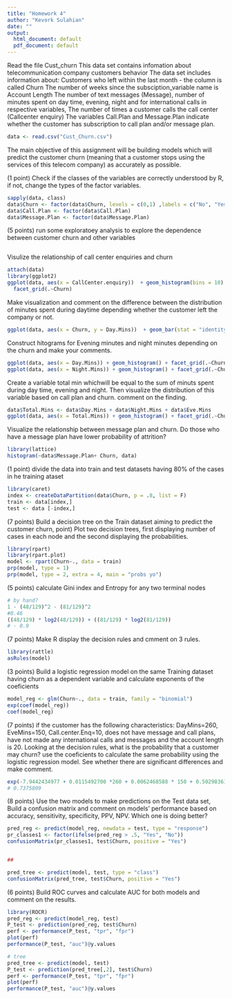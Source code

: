 ```yaml
---
title: "Homework 4"
author: "Kevork Sulahian"
date: ""
output:
  html_document: default
  pdf_document: default
---
```


Read the file Cust_churn
This data set contains infomation about  telecommunication company customers behavior
The data set includes information about:
Customers who left within the last month - the column is called Churn
The number of weeks since the subsciption_variable name is Account Length
The number of text messages (Message), number of minutes spent on day time, evening, night and for international calls in respective variables, 
The number of times a customer  calls the call center (Callcenter enquiry)
The variables Call.Plan and Message.Plan indicate whether the customer has subscription to call plan and/or message plan.
```r
data <- read.csv("Cust_Churn.csv")
```


The main objective of this assignment will be building models which will predict the customer churn (meaning that a customer stops using the services of this telecom company) as accurately as possible.

(1 point) Check if the classes of the variables are correctly understood by R, if not, change the types of the factor variables.
```r
sapply(data, class)
data$Churn <- factor(data$Churn, levels = c(0,1) ,labels = c("No", "Yes"))
data$Call.Plan <- factor(data$Call.Plan)
data$Message.Plan <- factor(data$Message.Plan)
```

(5 points) run some exploratoey analysis to explore the dependence between customer churn and other variables
```r

```

Visulize the relationship of call center enquiries and churn
```r
attach(data)
library(ggplot2)
ggplot(data, aes(x = CallCenter.enquiry))  + geom_histogram(bins = 10) +
  facet_grid(.~Churn)

```

Make visualization and comment on the difference between the distribution of minutes spent during daytime depending whether the customer left the company or not.
```r
ggplot(data, aes(x = Churn, y = Day.Mins))  + geom_bar(stat = "identity")

```

Construct hitograms for Evening  minutes and night minutes depending on the churn and make your comments.

```r
ggplot(data, aes(x = Day.Mins)) + geom_histogram() + facet_grid(.~Churn)
ggplot(data, aes(x = Night.Mins)) + geom_histogram() + facet_grid(.~Churn)

```
Create a variable total min whichwill be equal to the sum of minuts spent during day time, evening and night. Then visualize the distribution of this variable based on call plan and churn. comment on the finding.
```r
data$Total.Mins <- data$Day.Mins + data$Night.Mins + data$Eve.Mins
ggplot(data, aes(x = Total.Mins)) + geom_histogram() + facet_grid(.~Churn)

```

Visualize the relationship between message plan and churn. Do those who have a message plan have lower probability of attrition?
```r
library(lattice)
histogram(~data$Message.Plan+ Churn, data)
```

(1 point) divide the data into train and test datasets having 80% of the cases in he training ataset
```r
library(caret)
index <- createDataPartition(data$Churn, p = .8, list = F)
train <- data[index,]
test <- data [-index,]
```

(7 points) Build a decision tree on the Train dataset aiming to predict the customer churn, point)
Plot two decision trees, first displaying  number of cases in each node and the second displaying the probabilities.

```r
library(rpart)
library(rpart.plot)
model <- rpart(Churn~., data = train)
prp(model, type = 1) 
prp(model, type = 2, extra = 4, main = "probs yo")
```

(5 points)
calculate Gini index and Entropy for any two terminal nodes
```r
# by hand?
1 - (48/129)^2 - (81/129)^2
#0.46
((48/129) * log2(48/129)) + ((81/129) * log2(81/129))
# - 0.9
```

(7 points) Make R display the decision rules and cmment on 3 rules. 
```r
library(rattle)
asRules(model)
```

(3 points) Build a logistic regression model on the same Training dataset having churn as a dependent variable and calculate exponents of the coeficients
```r
model_reg <- glm(Churn~., data = train, family = "binomial")
exp(coef(model_reg))
coef(model_reg)
```

(7 points) if the customer has the following characteristics:
DayMins=260, EveMins=150, Call.center.Enq=10, does not have message and call plans, have not made any international calls and messages and the account length is 20. Looking at the decision rules, what is the probability that a customer may churn?
use the coeficients to calculate the same probability using the logistic regression model. See whether there are significant differences and make comment.
```r
exp(-7.9442434977 + 0.0115492700 *260 + 0.0062468588 * 150 + 0.5029836191*10 + 0.0004000628 * 20) / (1 + exp(-7.9442434977 + 0.0115492700 *260 + 0.0062468588 * 150 + 0.5029836191*10 + 0.0004000628 * 20))
# 0.7375809
```


(8 points) Use the two models to make predictions on the Test data set,
Build a confusion matrix and comment on models' performance based on accuracy, sensitivity, specificity, PPV, NPV. Which one is doing better?

```r
pred_reg <- predict(model_reg, newdata = test, type = "response")
pr_classes1 <- factor(ifelse(pred_reg > .5, "Yes", "No"))
confusionMatrix(pr_classes1, test$Churn, positive = "Yes")


##

pred_tree <- predict(model, test, type = "class")
confusionMatrix(pred_tree, test$Churn, positive = "Yes")

```

(6 points) Build  ROC curves and calculate AUC for both models and comment on the results.
```r
library(ROCR)
pred_reg <- predict(model_reg, test)
P_test <- prediction(pred_reg, test$Churn)
perf <- performance(P_test, "tpr", "fpr")
plot(perf)
performance(P_test, "auc")@y.values

# tree
pred_tree <- predict(model, test)
P_test <- prediction(pred_tree[,2], test$Churn)
perf <- performance(P_test, "tpr", "fpr")
plot(perf)
performance(P_test, "auc")@y.values
```


